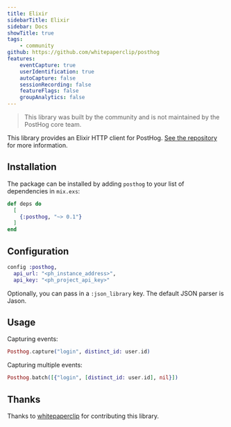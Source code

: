 ```yaml
---
title: Elixir
sidebarTitle: Elixir
sidebar: Docs
showTitle: true
tags:
    - community
github: https://github.com/whitepaperclip/posthog
features:
    eventCapture: true
    userIdentification: true
    autoCapture: false
    sessionRecording: false
    featureFlags: false
    groupAnalytics: false
---
```


> This library was built by the community and is not maintained by the PostHog core team.

This library provides an Elixir HTTP client for PostHog. [See the repository](https://github.com/whitepaperclip/posthog) for more information.

## Installation

The package can be installed by adding `posthog` to your list of dependencies in `mix.exs`:

```elixir
def deps do
  [
    {:posthog, "~> 0.1"}
  ]
end
```

## Configuration

```elixir
config :posthog,
  api_url: "<ph_instance_address>",
  api_key: "<ph_project_api_key>"
```

Optionally, you can pass in a `:json_library` key. The default JSON parser is Jason.

## Usage

Capturing events:

```elixir
Posthog.capture("login", distinct_id: user.id)
```

Capturing multiple events:

```elixir
Posthog.batch([{"login", [distinct_id: user.id], nil}])
```

## Thanks

Thanks to [whitepaperclip](https://github.com/whitepaperclip) for contributing this library.
